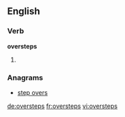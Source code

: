 ==English==

===Verb===
'''oversteps'''

# {{third-person singular of|[[overstep]]}}

===Anagrams===
* [[step overs#English|step overs]]

[[de:oversteps]]
[[fr:oversteps]]
[[vi:oversteps]]
